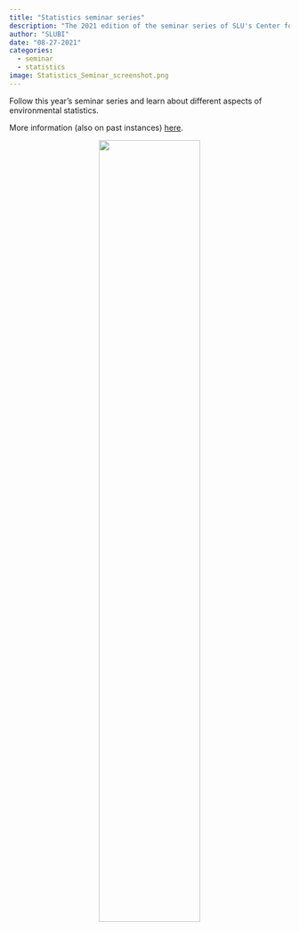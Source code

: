 ```yaml
---
title: "Statistics seminar series"
description: "The 2021 edition of the seminar series of SLU's Center for Statistics, this year on environmental statistics"
author: "SLUBI"
date: "08-27-2021"
categories:
  - seminar
  - statistics
image: Statistics_Seminar_screenshot.png
---
```


Follow this year's seminar series and learn about different aspects of environmental statistics. 

More information (also on past instances) [here](https://www.slu.se/en/Collaborative-Centres-and-Projects/centreforstatistics/knowledge-base/statisticsslu-seminar-series-and-workshops/).


<center>
![](Statistics_Seminar_screenshot.png){#id .class width=60%}